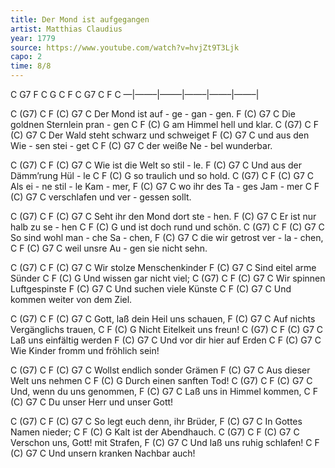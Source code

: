 ```yaml
---
title: Der Mond ist aufgegangen
artist: Matthias Claudius
year: 1779
source: https://www.youtube.com/watch?v=hvjZt9T3Ljk
capo: 2
time: 8/8
---
```


C   G7   F C G   C        F C  G7  C        F C 
---|--------|--------|--------|--------|--------|





C  (G7)   C   F    (C)     G7    C
Der Mond ist auf - ge  - gan - gen. 
            F    (C)    G7       C
Die goldnen Sternlein pran  -  gen 
   C      F    (C)   G
am Himmel hell und klar. 
C   (G7)   C      F    (C)   G7   C
Der Wald steht schwarz und schweiget
            F     (C)   G7       C
und aus den Wie - sen stei  -  get 
    C     F      (C)   G7    C
der weiße Ne  -  bel wunderbar. 
 
C  (G7)   C   F   (C)   G7    C
Wie ist  die Welt so  stil - le.
            F    (C)   G7      C
Und aus der Dämm'rung Hül  -  le 
   C         F  (C)  G
so traulich und so hold.
C  (G7)   C     F    (C)  G7   C
Als ei  - ne  stil - le  Kam - mer, 
            F    (C)  G7     C
wo ihr des Ta  - ges Jam  - mer 
    C        F  (C)    G7     C
verschlafen und ver - gessen sollt. 
 
C   (G7)  C   F    (C)  G7    C
Seht ihr den Mond dort ste  - hen. 
            F  (C) G7     C
Er ist nur halb zu se  - hen 
   C           F  (C)   G
und ist doch rund und schön. 
C  (G7)  C   F     (C) G7     C
So sind wohl man - che Sa  - chen, 
            F   (C)   G7     C
die wir getrost ver - la  - chen, 
    C       F   (C)    G7      C
weil unsre Au - gen sie nicht sehn. 
 
C   (G7) C  F  (C) G7  C
Wir stolze Menschenkinder
           F (C) G7 C
Sind eitel arme Sünder
   C        F   (C)   G
Und wissen gar nicht viel;
C   (G7)  C   F (C) G7 C
Wir spinnen Luftgespinste
            F (C) G7  C
Und suchen viele Künste
    C       F (C)    G7     C
Und kommen weiter von dem Ziel.
 
C     (G7) C    F   (C)   G7  C
Gott, laß  dein Heil uns schauen,
               F  (C)    G7  C
Auf nichts Vergänglichs trauen,
   C         F  (C)   G
Nicht Eitelkeit uns freun!
C   (G7) C  F (C) G7  C
Laß uns einfältig werden
             F   (C) G7 C
Und vor dir hier auf Erden
    C       F    (C)    G7      C
Wie Kinder fromm und fröhlich sein!
 
C      (G7) C   F (C)  G7 C
Wollst endlich sonder Grämen
            F   (C)  G7 C
Aus dieser Welt uns nehmen
   C         F  (C)  G
Durch einen sanften Tod!
C    (G7) C   F  (C) G7 C
Und, wenn du uns genommen,
            F (C)  G7 C
Laß uns in Himmel kommen,
    C     F   (C)   G7    C
Du unser Herr und unser Gott!
 
C  (G7)  C    F    (C)  G7 C
So legt euch denn, ihr Brüder,
           F (C) G7 C
In Gottes Namen nieder;
   C         F (C)  G
Kalt ist der Abendhauch.
C  (G7)   C    F    (C)  G7  C
Verschon uns, Gott! mit Strafen,
            F (C)    G7 C
Und laß uns ruhig schlafen!
    C       F  (C)    G7     C
Und unsern kranken Nachbar auch!
